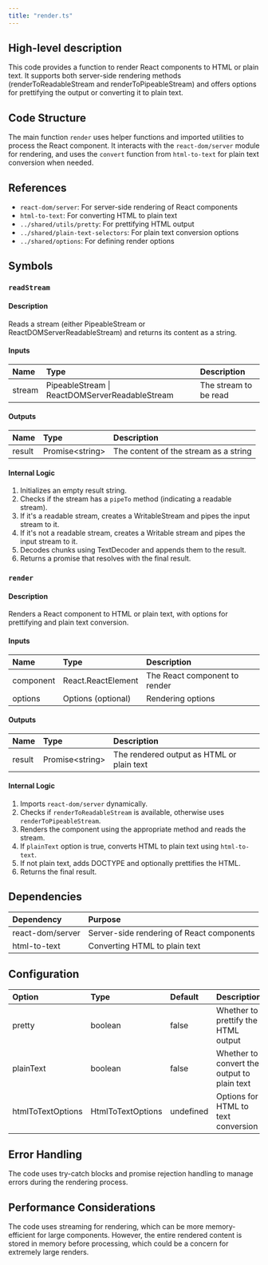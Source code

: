 ```yaml
---
title: "render.ts"
---
```


## High-level description
This code provides a function to render React components to HTML or plain text. It supports both server-side rendering methods (renderToReadableStream and renderToPipeableStream) and offers options for prettifying the output or converting it to plain text.

## Code Structure
The main function `render` uses helper functions and imported utilities to process the React component. It interacts with the `react-dom/server` module for rendering, and uses the `convert` function from `html-to-text` for plain text conversion when needed.

## References
- `react-dom/server`: For server-side rendering of React components
- `html-to-text`: For converting HTML to plain text
- `../shared/utils/pretty`: For prettifying HTML output
- `../shared/plain-text-selectors`: For plain text conversion options
- `../shared/options`: For defining render options

## Symbols

### `readStream`
#### Description
Reads a stream (either PipeableStream or ReactDOMServerReadableStream) and returns its content as a string.

#### Inputs
| Name | Type | Description |
|:-----|:-----|:------------|
| stream | PipeableStream \| ReactDOMServerReadableStream | The stream to be read |

#### Outputs
| Name | Type | Description |
|:-----|:-----|:------------|
| result | Promise&lt;string&gt; | The content of the stream as a string |

#### Internal Logic
1. Initializes an empty result string.
2. Checks if the stream has a `pipeTo` method (indicating a readable stream).
3. If it's a readable stream, creates a WritableStream and pipes the input stream to it.
4. If it's not a readable stream, creates a Writable stream and pipes the input stream to it.
5. Decodes chunks using TextDecoder and appends them to the result.
6. Returns a promise that resolves with the final result.

### `render`
#### Description
Renders a React component to HTML or plain text, with options for prettifying and plain text conversion.

#### Inputs
| Name | Type | Description |
|:-----|:-----|:------------|
| component | React.ReactElement | The React component to render |
| options | Options (optional) | Rendering options |

#### Outputs
| Name | Type | Description |
|:-----|:-----|:------------|
| result | Promise&lt;string&gt; | The rendered output as HTML or plain text |

#### Internal Logic
1. Imports `react-dom/server` dynamically.
2. Checks if `renderToReadableStream` is available, otherwise uses `renderToPipeableStream`.
3. Renders the component using the appropriate method and reads the stream.
4. If `plainText` option is true, converts HTML to plain text using `html-to-text`.
5. If not plain text, adds DOCTYPE and optionally prettifies the HTML.
6. Returns the final result.

## Dependencies
| Dependency | Purpose |
|:-----------|:--------|
| react-dom/server | Server-side rendering of React components |
| html-to-text | Converting HTML to plain text |

## Configuration
| Option | Type | Default | Description |
|:-------|:-----|:--------|:------------|
| pretty | boolean | false | Whether to prettify the HTML output |
| plainText | boolean | false | Whether to convert the output to plain text |
| htmlToTextOptions | HtmlToTextOptions | undefined | Options for HTML to text conversion |

## Error Handling
The code uses try-catch blocks and promise rejection handling to manage errors during the rendering process.

## Performance Considerations
The code uses streaming for rendering, which can be more memory-efficient for large components. However, the entire rendered content is stored in memory before processing, which could be a concern for extremely large renders.